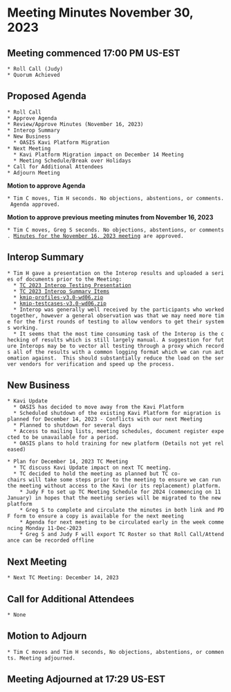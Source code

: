 = Meeting Minutes November 30, 2023 =
== Meeting commenced 17:00 PM US-EST ==
 * Roll Call (Judy)
 * Quorum Achieved

== Proposed Agenda ==
 * Roll Call
 * Approve Agenda
 * Review/Approve Minutes (November 16, 2023)
 * Interop Summary
 * New Business
   * OASIS Kavi Platform Migration
 * Next Meeting
   * Kavi Platform Migration impact on December 14 Meeting
   * Meeting Schedule/Break over Holidays
 * Call for Additional Attendees
 * Adjourn Meeting

'''Motion to approve Agenda''' 

 * Tim C moves, Tim H seconds. No objections, abstentions, or comments. Agenda approved.

'''Motion to approve previous meeting minutes from November 16, 2023'''

 * Tim C moves, Greg S seconds. No objections, abstentions, or comments. [[https://wiki.oasis-open.org/kmip/MeetingMinutes/Nov162023|Minutes for the November 16, 2023 meeting]] are approved.

== Interop Summary ==
 * Tim H gave a presentation on the Interop results and uploaded a series of documents prior to the Meeting:
   * [[https://www.oasis-open.org/apps/org/workgroup/kmip/download.php/71550/TC2023%20Interop%20Testing%20Report-v1a.pdf|TC 2023 Interop Testing Presentation]]
   * [[https://www.oasis-open.org/apps/org/workgroup/kmip/download.php/71549/TC2023%20Interop%20Summary%20Items.pdf|TC 2023 Interop Summary Items]]
   * [[https://www.oasis-open.org/apps/org/workgroup/kmip/download.php/71548/kmip-profiles-v3.0-wd06.zip|kmip-profiles-v3.0-wd06.zip]]
   * [[https://www.oasis-open.org/apps/org/workgroup/kmip/download.php/71547/kmip-testcases-v3.0-wd06.zip|kmip-testcases-v3.0-wd06.zip]]
   * Interop was generally well received by the participants who worked together, however a general observation was that we may need more time for the first rounds of testing to allow vendors to get their systems working.
   * It seems that the most time consuming task of the Interop is the checking of results which is still largely manual. A suggestion for future Interops may be to vector all testing through a proxy which records all of the results with a common logging format which we can run automation against.  This should substantially reduce the load on the server vendors for verification and speed up the process.

== New Business ==
 * Kavi Update
   * OASIS has decided to move away from the Kavi Platform
   * Scheduled shutdown of the existing Kavi Platform for migration is planned for December 14, 2023 - Conflicts with our next Meeting
   * Planned to shutdown for several days
   * Access to mailing lists, meeting schedules, document register expected to be unavailable for a period.
   * OASIS plans to hold training for new platform (Details not yet released)

 * Plan for December 14, 2023 TC Meeting
   * TC discuss Kavi Update impact on next TC meeting.
   * TC decided to hold the meeting as planned but TC co-chairs will take some steps prior to the meeting to ensure we can run the meeting without access to the Kavi (or its replacement) platform.
     * Judy F to set up TC Meeting Schedule for 2024 (commencing on 11 January) in hopes that the meeting series will be migrated to the new platform
     * Greg S to complete and circulate the minutes in both link and PDF form to ensure a copy is available for the next meeting
     * Agenda for next meeting to be circulated early in the week commencing Monday 11-Dec-2023
     * Greg S and Judy F will export TC Roster so that Roll Call/Attendance can be recorded offline

== Next Meeting ==
 * Next TC Meeting: December 14, 2023

== Call for Additional Attendees ==
 * None

== Motion to Adjourn ==
 * Tim C moves and Tim H seconds, No objections, abstentions, or comments. Meeting adjourned.

== Meeting Adjourned at 17:29 US-EST ==
